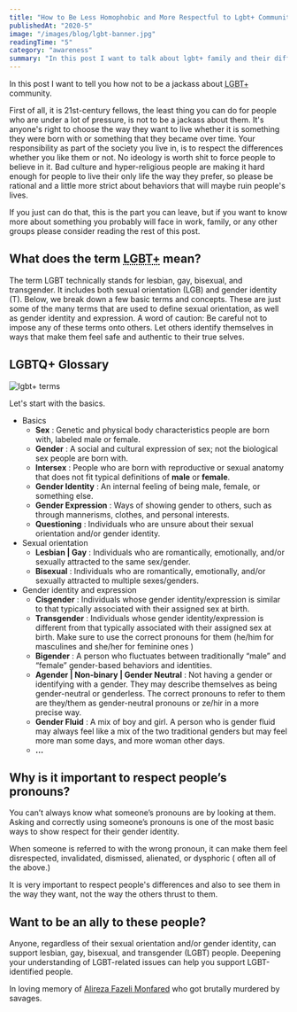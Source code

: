 ```yaml
---
title: "How to Be Less Homophobic and More Respectful to Lgbt+ Community?"
publishedAt: "2020-5"
image: "/images/blog/lgbt-banner.jpg"
readingTime: "5"
category: "awareness"
summary: "In this post I want to talk about lgbt+ family and their difficulties in our society."
---
```


In this post I want to tell you how not to be a jackass about <abbr title="Lesbian, Gay, Bisexual, Transgender, ...">LGBT+</abbr> community.

First of all, it is 21st-century fellows, the least thing you can do for people who are under a lot of pressure, is not to be a jackass about them. It's anyone's right to choose the way they want to live whether it is something they were born with or something that they became over time.
Your responsibility as part of the society you live in, is to respect the differences whether you like them or not.
No ideology is worth shit to force people to believe in it.
Bad culture and hyper-religious people are making it hard enough for people to live their only life the way they prefer, so please be rational and a little more strict about behaviors that will maybe ruin people's lives.

If you just can do that, this is the part you can leave, but if you want to know more about something you probably will face in work, family, or any other groups please consider reading the rest of this post.

## What does the term <abbr title="Lesbian, Gay, Bisexual, Transgender, ...">**LGBT+**</abbr> mean?

The term LGBT technically stands for lesbian, gay, bisexual, and
transgender. It includes both sexual orientation (LGB) and gender identity
(T). Below, we break down a few basic terms and concepts. These are just some
of the many terms that are used to define sexual orientation, as well as
gender identity and expression. A word of caution: Be careful not to impose
any of these terms onto others. Let others identify themselves in ways that
make them feel safe and authentic to their true selves.

## LGBTQ+ Glossary

<Div
  position="relative"
  height="min(70vw, 500px)"
  width="100%"
  curve="sm"
  overflow="hidden"
  my="4"
>
  <Image
    src="/images/blog/lgbtqia+.jpg"
    layout="fill"
    fit="contain"
    alt="lgbt+ terms"
  />
</Div>

Let's start with the basics.

- Basics
  - **Sex** : Genetic and physical body characteristics people are born with, labeled male or female.
  - **Gender** : A social and cultural expression of sex; not the biological sex people are born with.
  - **Intersex** : People who are born with reproductive or sexual anatomy that does not fit typical definitions of **male** or **female**.
  - **Gender Identity** : An internal feeling of being male, female, or something else.
  - **Gender Expression** : Ways of showing gender to others, such as through mannerisms, clothes, and personal interests.
  - **Questioning** : Individuals who are unsure about their sexual orientation and/or gender identity.
- Sexual orientation
  - **Lesbian | Gay** : Individuals who are romantically, emotionally, and/or sexually attracted to the same sex/gender.
  - **Bisexual** : Individuals who are romantically, emotionally, and/or sexually attracted to multiple sexes/genders.
- Gender identity and expression
  - **Cisgender** : Individuals whose gender identity/expression is similar to that typically associated with their assigned sex at birth.
  - **Transgender** : Individuals whose gender identity/expression is different from that typically associated with their assigned sex at birth. Make sure to use the correct pronouns for them (he/him for masculines and she/her for feminine ones )
  - **Bigender** : A person who fluctuates between traditionally “male” and “female” gender-based behaviors and identities.
  - **Agender | Non-binary | Gender Neutral** : Not having a gender or identifying with a gender. They may describe themselves as being gender-neutral or genderless. The correct pronouns to refer to them are they/them as gender-neutral pronouns or ze/hir in a more precise way.
  - **Gender Fluid** : A mix of boy and girl. A person who is gender fluid may always feel like a mix of the two traditional genders but may feel more man some days, and more woman other days.
  - **...**

## Why is it important to respect people’s pronouns?

You can’t always know what someone’s pronouns are by looking at them. Asking and correctly using someone’s pronouns is one of the most basic ways to show respect for their gender identity.

When someone is referred to with the wrong pronoun, it can make them feel disrespected, invalidated, dismissed, alienated, or dysphoric ( often all of the above.)

It is very important to respect people's differences and also to see them in the way they want, not the way the others thrust to them.

## Want to be an ally to these people?

Anyone, regardless of their sexual orientation and/or gender identity, can support lesbian, gay, bisexual, and transgender (LGBT) people. Deepening your understanding of LGBT-related issues can help you support LGBT-identified people.

In loving memory of [Alireza Fazeli Monfared](https://en.wikipedia.org/wiki/Ali_Fazeli_Monfared) who got brutally murdered by savages.
